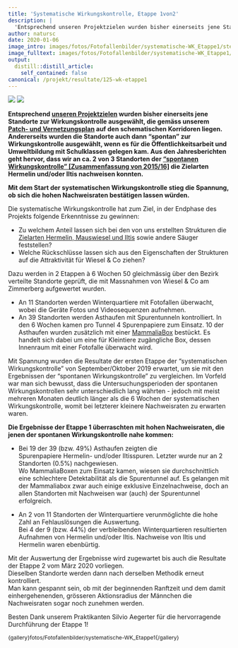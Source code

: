 ```yaml
---
title: 'Systematische Wirkungskontrolle, Etappe 1von2'
description: |
  'Entsprechend unseren Projektzielen wurden bisher einerseits jene Standorte zur Wirkungskontrolle ausgewählt, die gemäss unserem Patch- und Vernetzungsplan auf den schematischen Korridoren liegen. Andererseits wurden die Standorte auch dann "spontan" zur Wirkungskontrolle ausgewählt, wenn es für die Öffentlichkeitsarbeit und Umweltbildung mit Schulklassen gelegen kam. Aus den Jahresberichten geht hervor, dass wir an ca. 2 von 3 Standorten der "spontanen Wirkungskontrolle" [Zusammenfassung von 2015/16] die Zielarten Hermelin und/oder Iltis nachweisen konnten.  Mit dem Start der "systematischen Wirkungskontrolle" in der Endphase des Projekts stieg die Spannung, ob sich die hohen Nachweisraten bestätigen lassen würden. Lassen Sie sich positiv überraschen von den Resultaten der Etappe 1von2.'
author: natursc
date: 2020-01-06
image_intro: images/fotos/Fotofallenbilder/systematische-WK_Etappe1/steinmarder_wq_Oberfelsen.jpg
image_fulltext: images/fotos/Fotofallenbilder/systematische-WK_Etappe1/RCNX0029.jpg
output:
  distill::distill_article:
    self_contained: false
canonical: /projekt/resultate/125-wk-etappe1
---
```


![](images/fotos/Fotofallenbilder/systematische-WK_Etappe1/steinmarder_wq_Oberfelsen.jpg) <!--image_intro-->
![](images/fotos/Fotofallenbilder/systematische-WK_Etappe1/RCNX0029.jpg) <!--image_fulltext-->

**Entsprechend [unseren
Projektzielen](http://www.wieselundco.ch/images/dokumente/beschrieb_umsetzungsphase/WiCoZ_Phase_2_Projektbeschrieb.pdf)
wurden bisher einerseits jene Standorte zur
Wirkungskontrolle ausgewählt, die gemäss unserem [Patch- und
Vernetzungsplan](http://www.wieselundco.ch/images/dokumente/beschrieb_umsetzungsphase/AnhangC_Patch_Vernetzungsplanung.pdf)
auf den schematischen Korridoren liegen. Andererseits wurden die
Standorte auch dann "spontan" zur Wirkungskontrolle ausgewählt, wenn es
für die Öffentlichkeitsarbeit und Umweltbildung mit Schulklassen gelegen
kam. Aus den Jahresberichten geht hervor, dass wir an ca. 2 von 3
Standorten der ["spontanen Wirkungskontrolle" \[Zusammenfassung von
2015/16\]](http://www.wieselundco.ch/projekt/resultate/80-massnahmen-sind-nachweislich-attraktiv) die
Zielarten Hermelin und/oder Iltis nachweisen konnten. **

**Mit dem Start der systematischen Wirkungskontrolle stieg die Spannung,
ob sich die hohen Nachweisraten bestätigen lassen würden.**

Die systematische Wirkungskontrolle hat zum Ziel, in der Endphase des
Projekts folgende Erkenntnisse zu gewinnen: 

-   Zu welchem Anteil lassen sich bei den von uns erstellten Strukturen
    die [Zielarten Hermelin, Mauswiesel und
    Iltis](http://www.wieselundco.ch/faszination-kleinraubtiere/unsere-leitarten)
    sowie andere Säuger feststellen?
-   Welche Rückschlüsse lassen sich aus den Eigenschaften der Strukturen
    auf die Attraktivität für Wiesel & Co ziehen?

Dazu werden in 2 Etappen à 6 Wochen 50 gleichmässig über den Bezirk
verteilte Standorte geprüft, die mit Massnahmen von Wiesel & Co am
Zimmerberg aufgewertet wurden.

-   An 11 Standorten werden Winterquartiere mit Fotofallen überwacht,
    wobei die Geräte Fotos und Videosequenzen aufnehmen.
-   An 39 Standorten werden Asthaufen mit Spurentunneln kontrolliert. In
    den 6 Wochen kamen pro Tunnel 4 Spurenpapiere zum Einsatz. 10 der
    Asthaufen wurden zusätzlich mit einer
    [MammaliaBox](http://www.wieselundco.ch/wissenschaft/externe-projekte/126-mammaliabox)
    bestückt. Es handelt sich dabei um eine für Kleintiere zugängliche
    Box, dessen Innenraum mit einer Fotofalle überwacht wird. 

Mit Spannung wurden die Resultate der ersten Etappe der "systematischen
Wirkungskontrolle" von September/Oktober 2019 erwartet, um sie mit den
Ergebnissen der "spontanen Wirkungskontrolle" zu vergleichen. Im Vorfeld
war man sich bewusst, dass die Untersuchungsperioden der spontanen
Wirkungskontrollen sehr unterschiedlich lang währten - jedoch mit meist
mehreren Monaten deutlich länger als die 6 Wochen der systematischen
Wirkungskontrolle, womit bei letzterer kleinere Nachweisraten zu
erwarten waren. 

**Die Ergebnisse der Etappe 1 überraschten mit hohen Nachweisraten, die
jenen der spontanen Wirkungskontrolle nahe kommen:**

-   Bei 19 der 39 (bzw. 49%) Asthaufen zeigten die
    Spurenpapiere Hermelin- und/oder Iltisspuren. Letzter wurde nur an 2
    Standorten (0.5%) nachgewiesen.  
    Wo MammaliaBoxen zum Einsatz kamen, wiesen sie durchschnittlich eine
    schlechtere Detektabilität als die Spurentunnel auf. Es gelangen mit
    der Mammaliabox zwar auch einige exklusive Einzelnachweise, doch an
    allen Standorten mit Nachweisen war (auch) der Spurentunnel
    erfolgreich.  
      
-   An 2 von 11 Standorten der Winterquartiere verunmöglichte die hohe
    Zahl an Fehlauslösungen die Auswertung.  
    Bei 4 der 9 (bzw. 44%) der verbleibenden Winterquartieren
    resultierten Aufnahmen von Hermelin und/oder Iltis. Nachweise von
    Iltis und Hermelin waren ebenbürtig.

Mit der Auswertung der Ergebnisse wird zugewartet bis auch die Resultate
der Etappe 2 vom März 2020 vorliegen.   
Dieselben Standorte werden dann nach derselben Methodik erneut
kontrolliert.   
Man kann gespannt sein, ob mit der beginnenden Ranftzeit und dem damit
einhergehenenden, grösseren Aktionsradius der Männchen die Nachweisraten
sogar noch zunehmen werden.

Besten Dank unserem Praktikanten Silvio Aegerter für die hervorragende
Durchführung der Etappe 1! 

<span
style="font-size: 12.16px;">{gallery}fotos/Fotofallenbilder/systematische-WK\_Etappe1{/gallery}</span>

 

 

 

<!--http://wieselundco.ch/projekt/resultate/125-wk-etappe1-->
